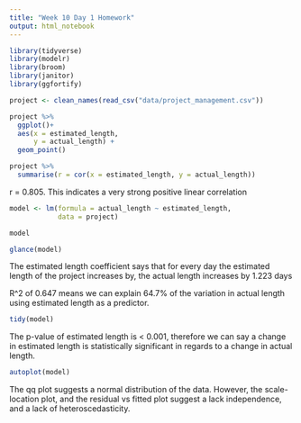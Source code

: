 ```yaml
---
title: "Week 10 Day 1 Homework"
output: html_notebook
---
```


```r
library(tidyverse)
library(modelr)
library(broom)
library(janitor)
library(ggfortify)
```


```r
project <- clean_names(read_csv("data/project_management.csv"))
```

```r
project %>% 
  ggplot()+
  aes(x = estimated_length,
      y = actual_length) +
  geom_point()

```

```r
project %>% 
  summarise(r = cor(x = estimated_length, y = actual_length))
```

r = 0.805. This indicates a very strong positive linear correlation


```r
model <- lm(formula = actual_length ~ estimated_length,
            data = project)

model
```

```r
glance(model)
```

The estimated length coefficient says that for every day the estimated length
of the project increases by, the actual length increases by 1.223 days

R^2 of 0.647 means we can explain 64.7% of the variation in actual length using
estimated length as a predictor.


```r
tidy(model)
```

The p-value of estimated length is < 0.001, therefore we can say a change in 
estimated length is statistically significant in regards to a change in actual
length.

```r
autoplot(model)
```

The qq plot suggests a normal distribution of the data. However, the 
scale-location plot, and the residual vs fitted plot suggest a lack independence,
and a lack of heteroscedasticity.







